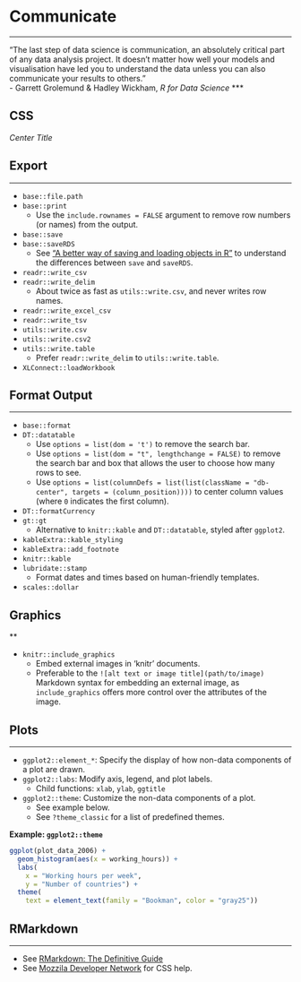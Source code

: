 # Communicate
***

"The last step of data science is communication, an absolutely critical part of any data analysis project. It doesn't matter how well your models and visualisation have led you to understand the data unless you can also communicate your results to others."  
- Garrett Grolemund & Hadley Wickham, *R for Data Science*
***

## CSS

*Center Title*

<style type="text/css">

h1.title {
  text-align: center;
}
</style>

## Export
***

* `base::file.path`
* `base::print`
  * Use the `include.rownames = FALSE` argument to remove row numbers (or names) from the output.
* `base::save`
* `base::saveRDS`
  * See ["A better way of saving and loading objects in R"](https://www.fromthebottomoftheheap.net/2012/04/01/saving-and-loading-r-objects/) to understand the differences between `save` and `saveRDS`.
* `readr::write_csv`
* `readr::write_delim`
  * About twice as fast as `utils::write.csv`, and never writes row names.
* `readr::write_excel_csv`
* `readr::write_tsv`
* `utils::write.csv`
* `utils::write.csv2`
* `utils::write.table`
  * Prefer `readr::write_delim` to `utils::write.table`.
* `XLConnect::loadWorkbook`

## Format Output
***

* `base::format`
* `DT::datatable`
  * Use `options = list(dom = 't')` to remove the search bar.
  * Use `options = list(dom = "t", lengthchange = FALSE)` to remove the search bar and box that allows the user to choose how many rows to see.
  * Use `options = list(columnDefs = list(list(className = "db-center", targets = (column_position))))` to center column values (where `0` indicates the first column).
* `DT::formatCurrency`
* `gt::gt`
  * Alternative to `knitr::kable` and `DT::datatable`, styled after `ggplot2`.
* `kableExtra::kable_styling`
* `kableExtra::add_footnote`
* `knitr::kable`
* `lubridate::stamp`
  * Format dates and times based on human-friendly templates.
* `scales::dollar`

## Graphics
**

* `knitr::include_graphics`
  * Embed external images in 'knitr' documents.
  * Preferable to the `![alt text or image title](path/to/image)` Markdown syntax for embedding an external image, as `include_graphics` offers more control over the attributes of the image.

## Plots
***

* `ggplot2::element_*`: Specify the display of how non-data components of a plot are drawn.
* `ggplot2::labs`: Modify axis, legend, and plot labels.
    + Child functions: `xlab`, `ylab`, `ggtitle`
* `ggplot2::theme`: Customize the non-data components of a plot.
  * See example below.
  * See `?theme_classic` for a list of predefined themes.

**Example: `ggplot2::theme`**

```r
ggplot(plot_data_2006) +
  geom_histogram(aes(x = working_hours)) +
  labs(
    x = "Working hours per week",
    y = "Number of countries") +
  theme(
    text = element_text(family = "Bookman", color = "gray25"))
```
    
## RMarkdown
***

* See [RMarkdown: The Definitive Guide](https://bookdown.org/yihui/rmarkdown/)
* See [Mozzila Developer Network](https://developer.mozilla.org/en-US/docs/Web/CSS/CSS_Selectors) for CSS help.